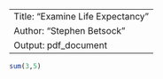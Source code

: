 -----
Title: "Examine Life Expectancy"
Author: "Stephen Betsock"
Output: pdf_document
-----



```r
sum(3,5)
```

